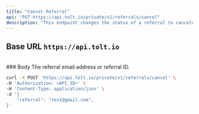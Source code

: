 ```yaml
---
title: "Cancel Referral"
api: "PUT https://api.tolt.io/private/v1/referrals/cancel"
description: "This endpoint changes the status of a referral to canceled."
---
```


## Base URL `https://api.tolt.io`

<br />
### Body

<ParamField body="referral*" type="string">
  The referral email address or referral ID.
</ParamField>

<RequestExample>

```bash cURL
curl -X POST 'https://api.tolt.io/private/v1/referrals/cancel' \
-H 'Authorization: <API_ID>' \
-H 'Content-Type: application/json' \
-d '{
    "referral": "test@gmail.com",
}'
```

</RequestExample>
